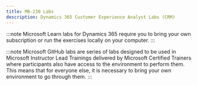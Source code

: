 ```yaml
---
title: MB-230 Labs
description: Dynamics 365 Customer Experience Analyst Labs (CRM)
---
```



<Tabs>
  <TabItem label="Microsoft Learn">
:::note 
Microsoft Learn labs for Dynamics 365 require you to bring your own subscription or run the exercises locally on your computer.
:::
<CardGrid>
  <LinkCard title="Create a Microsoft Dataverse table" href="https://learn.microsoft.com/en-gb/training/modules/get-started-with-powerapps-common-data-service/3-create-a-cds-entity/?ns-enrollment-type=learningpath&ns-enrollment-id=learn-dynamics.get-started-using-common-data-service" />
  <LinkCard title="Import data into your Microsoft Dataverse database" href="https://learn.microsoft.com/en-gb/training/modules/get-started-with-powerapps-common-data-service/4-import-data-into-your-database/?ns-enrollment-type=learningpath&ns-enrollment-id=learn-dynamics.get-started-using-common-data-service" />
  <LinkCard title="Create table relationships" href="https://learn.microsoft.com/en-gb/training/modules/get-started-with-powerapps-common-data-service/create-table-relationships/?ns-enrollment-type=learningpath&ns-enrollment-id=learn-dynamics.get-started-using-common-data-service" />
  <LinkCard title="Create a custom table and import data" href="https://learn.microsoft.com/en-gb/training/modules/get-started-with-powerapps-common-data-service/4a-use-data-cds-exercise/?ns-enrollment-type=learningpath&ns-enrollment-id=learn-dynamics.get-started-using-common-data-service" />
  <LinkCard title="Create a new custom table and enable attachments" href="https://learn.microsoft.com/en-gb/training/modules/create-manage-entities/5-exercise/?ns-enrollment-type=learningpath&ns-enrollment-id=learn-dynamics.get-started-using-common-data-service" />
  <LinkCard title="Create a new choice or modify an existing choice" href="https://learn.microsoft.com/en-gb/training/modules/working-with-option-sets/3-exercise/?ns-enrollment-type=learningpath&ns-enrollment-id=learn-dynamics.get-started-using-common-data-service" />
  <LinkCard title="Create two tables and relate them by using a one-to-many relationship" href="https://learn.microsoft.com/en-gb/training/modules/create-relationship-between-cds-entities/6-exercise/?ns-enrollment-type=learningpath&ns-enrollment-id=learn-dynamics.create-relationships-business-rules-calculations-and-rollups-in-common-data-service" />
  <LinkCard title="Create a business rule" href="https://learn.microsoft.com/en-gb/training/modules/create-relationship-between-cds-entities/6-exercise/?ns-enrollment-type=learningpath&ns-enrollment-id=learn-dynamics.create-relationships-business-rules-calculations-and-rollups-in-common-data-service" />
  <LinkCard title="Create a rollup column" href="https://learn.microsoft.com/en-gb/training/modules/create-define-calculation-rollup-fields/5-exercise-1/?ns-enrollment-type=learningpath&ns-enrollment-id=learn-dynamics.create-relationships-business-rules-calculations-and-rollups-in-common-data-service" />
  <LinkCard title="Create a calculated column" href="https://learn.microsoft.com/en-gb/training/modules/create-define-calculation-rollup-fields/5-exercise-1/?ns-enrollment-type=learningpath&ns-enrollment-id=learn-dynamics.create-relationships-business-rules-calculations-and-rollups-in-common-data-service" />
  <LinkCard title="Control security when sharing model-driven apps" href="https://learn.microsoft.com/en-gb/training/modules/get-started-with-model-driven-apps-in-powerapps/5-control-security-when-sharing-model-driven-apps/?ns-enrollment-type=learningpath&ns-enrollment-id=learn-bizapps.create-app-models-business-processes" />
  <LinkCard title="Create a model-driven app" href="https://learn.microsoft.com/en-gb/training/modules/get-started-with-model-driven-apps-in-powerapps/5b-create-model-driven-application/?ns-enrollment-type=learningpath&ns-enrollment-id=learn-bizapps.create-app-models-business-processes" />
  <LinkCard title="Customize the command bar" href="https://learn.microsoft.com/en-gb/training/modules/command-bar-customize/exercise/?ns-enrollment-type=learningpath&ns-enrollment-id=learn-bizapps.command-bar-power-apps" />
  <LinkCard title="Launch an external site and navigate to views" href="https://learn.microsoft.com/en-gb/training/modules/command-bar-scenarios/navigate-launch/?ns-enrollment-type=learningpath&ns-enrollment-id=learn-bizapps.command-bar-power-apps" />
  <LinkCard title="Use custom pages with commands" href="https://learn.microsoft.com/en-gb/training/modules/command-bar-advanced/exercise/?ns-enrollment-type=learningpath&ns-enrollment-id=learn-bizapps.command-bar-power-apps" />
  <LinkCard title="Add columns to a view" href="https://learn.microsoft.com/en-gb/training/modules/visualize-data/exercise-add-columns/?ns-enrollment-type=learningpath&ns-enrollment-id=learn-bizapps.visualize-import-export-data" />
  <LinkCard title="List your accounts" href="https://learn.microsoft.com/en-gb/training/modules/visualize-data/exercise-list-accounts/?ns-enrollment-type=learningpath&ns-enrollment-id=learn-bizapps.visualize-import-export-data" />
  <LinkCard title="Add new accounts from a text file" href="https://learn.microsoft.com/en-gb/training/modules/visualize-data/exercise-list-accounts/?ns-enrollment-type=learningpath&ns-enrollment-id=learn-bizapps.visualize-import-export-data" />
  <LinkCard title="Transfer an attendee list to a contact table" href="https://learn.microsoft.com/en-gb/training/modules/use-power-query/exercise-transfer-attendee-list/?ns-enrollment-type=learningpath&ns-enrollment-id=learn-bizapps.visualize-import-export-data" />
  <LinkCard title="Create a work order template" href="https://learn.microsoft.com/en-gb/training/modules/use-word-excel-dataverse/exercise-create-work-order/?ns-enrollment-type=learningpath&ns-enrollment-id=learn-bizapps.visualize-import-export-data" />
  <LinkCard title="Create a sales forecasting template" href="https://learn.microsoft.com/en-gb/training/modules/use-word-excel-dataverse/exercise-create-sales-forecast/?ns-enrollment-type=learningpath&ns-enrollment-id=learn-bizapps.visualize-import-export-data" />
  <LinkCard title="Create an editable Excel file for bulk validation" href="https://learn.microsoft.com/en-gb/training/modules/export-dataverse-excel/exercise-create/?ns-enrollment-type=learningpath&ns-enrollment-id=learn-bizapps.visualize-import-export-data" />
  <LinkCard title="Edit account information in Excel and visualize updates in Dataverse" href="https://learn.microsoft.com/en-gb/training/modules/export-dataverse-excel/exercise-edit/?ns-enrollment-type=learningpath&ns-enrollment-id=learn-bizapps.visualize-import-export-data" />
  <LinkCard title="Work with Dynamics 365 leads" href="https://learn.microsoft.com/en-gb/training/modules/manage-leads-dynamics-365-sales/5-working-with-leads/?ns-enrollment-type=learningpath&ns-enrollment-id=learn-dynamics.dynamics-365-for-sales" />
  <LinkCard title="Manage opportunities in Dynamics 365" href="https://learn.microsoft.com/en-gb/training/modules/manage-opportunities-dynamics-365-sales/5-manage-opportunities/?ns-enrollment-type=learningpath&ns-enrollment-id=learn-dynamics.dynamics-365-for-sales" />
  <LinkCard title="Set up the product catalog" href="https://learn.microsoft.com/en-gb/training/modules/manage-organize-product-catalog-dynamics-365-sales/exercise/?ns-enrollment-type=learningpath&ns-enrollment-id=learn-dynamics.dynamics-365-for-sales" />
  <LinkCard title="Sales order processing lifecycle" href="https://learn.microsoft.com/en-gb/training/modules/process-sales-orders-dynamics-365-sales/4-sales-order-processing-lifecycle/?ns-enrollment-type=learningpath&ns-enrollment-id=learn-dynamics.dynamics-365-for-sales" />
</CardGrid>
</TabItem>

  <TabItem label="Microsoft GitHub">

:::note 
Microsoft GitHub labs are series of labs designed to be used in Microsoft Instructor Lead Trainings delivered by Microsoft Certified Trainers where participants also have access to the environment to perform them. This means that for everyone else, it is necessary to bring your own environment to go through them. 
:::

  <CardGrid>
    <LinkCard title="Configure Dynamics 365 customer experience model driven-apps" href="https://github.com/MicrosoftLearning/MB-280T01-Configure-Dynamics-365-customer-experience-model-driven-apps" />
    <LinkCard title="Empower sellers with Dynamics 365 Sales" href="https://github.com/MicrosoftLearning/MB-280T02-Empower-sellers-with-Dynamics-365-Sales-and-Microsoft-365-Copilot-for-Sales" />
    <LinkCard title="Design and deliver powerful customer experiences with Dynamics 365 Customer Insights" href="https://github.com/MicrosoftLearning/MB-280T03-Design-and-deliver-powerful-customer-experiences-with-Dynamics-365-Customer-Insights" />
    <LinkCard title="Configure a Dynamics 365 customer experience solution" href="https://github.com/MicrosoftLearning/MB-280T04-Configure-a-Dynamics-365-customer-experience-solution" />
  </CardGrid>
  </TabItem>
</Tabs>
